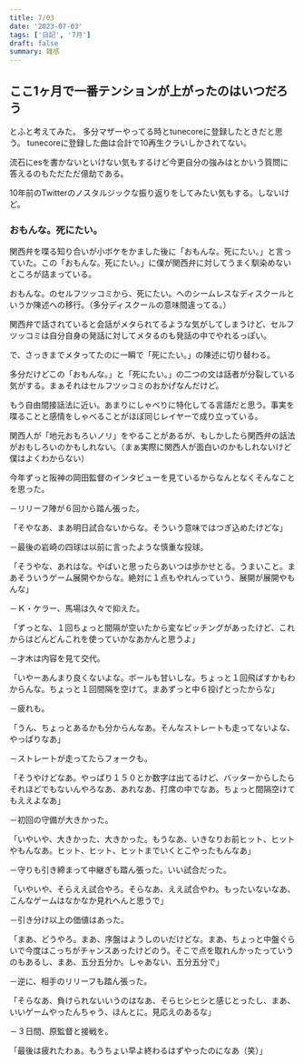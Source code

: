 ```yaml
---
title: 7/03
date: '2023-07-03'
tags: ['日記', '7月']
draft: false
summary: 雑感
---
```

<div class="max-w-md mx-auto bg-white shadow-md rounded-md p-6">

## ここ1ヶ月で一番テンションが上がったのはいつだろう
とふと考えてみた。
多分マザーやってる時とtunecoreに登録したときだと思う。
tunecoreに登録した曲は合計で10再生クラいしかされてない。

流石にesを書かないといけない気もするけど今更自分の強みはとかいう質問に答えるのもただただ億劫である。

10年前のTwitterのノスタルジックな振り返りをしてみたい気もする。しないけど。

</div>

<div class="max-w-md mx-auto bg-white shadow-md rounded-md p-6">

### おもんな。死にたい。
関西弁を喋る知り合いが小ボケをかました後に「おもんな。死にたい。」と言っていた。この「おもんな。死にたい。」に僕が関西弁に対してうまく馴染めないところが詰まっている。

おもんな。のセルフツッコミから、死にたい。へのシームレスなディスクールというか陳述への移行。（多分ディスクールの意味間違ってる。）


関西弁で話されていると会話がメタられてるような気がしてしまうけど、セルフツッコミは自分自身の発話に対してメタるのも発話の中でやれるっぽい。

で、さっきまでメタってたのに一瞬で「死にたい。」の陳述に切り替わる。

多分だけどこの「おもんな。」と「死にたい。」の二つの文は話者が分裂している気がする。まぁそれはセルフツッコミのおかげなんだけど。

もう自由間接話法に近い。あまりにしゃべりに特化してる言語だと思う。事実を喋ることと感情をしゃべることがほぼ同じレイヤーで成り立っている。

関西人が「地元おもろいノリ」をやることがあるが、もしかしたら関西弁の話法がおもしろいのかもしれない。（まぁ実際に関西人が面白いのかもしれないけど僕はよくわからない）

今年ずっと阪神の岡田監督のインタビューを見ているからなんとなくそんなことを思った。

</div>

<div class="flex justify-center items-center h-screen">
  <div class="bg-gray-200 p-8">


－リリーフ陣が６回から踏ん張った。

「そやなあ、まあ明日試合ないからな。そういう意味ではつぎ込めたけどな」

－最後の岩崎の四球は以前に言ったような慎重な投球。

「そうやな、あれはな。やばいと思ったらあいつは歩かせとる。うまいこと。まあそういうゲーム展開やからな。絶対に１点もやれんっていう、展開が展開やもんな」

－Ｋ・ケラー、馬場は久々で抑えた。

「ずっとな、１回ちょっと間隔が空いたから変なピッチングがあったけど、これからはどんどんこれを使っていかなあかんと思うよ」

－才木は内容を見て交代。

「いやーあんまり良くないよな。ボールも甘いしな。ちょっと１回飛ばすかもわからんな。ちょっと１回間隔を空けて。まあずっと中６投げとったからな」

－疲れも。

「うん、ちょっとあるかも分からんなあ。そんなストレートも走ってないよな、やっぱりなあ」

－ストレートが走ってたらフォークも。

「そうやけどなあ。やっぱり１５０とか数字は出てるけど、バッターからしたらそれほどでもないんやろなあ、あれなあ、打席の中でなあ。ちょっと間隔空けてもええよなあ」

－初回の守備が大きかった。

「いやいや、大きかった、大きかった。もうなあ、いきなりお前ヒット、ヒットやもんなあ。ヒット、ヒット、ヒットまでいくとこやったもんなあ」

－守りも引き締まって中継ぎも踏ん張った。いい試合だった。

「いやいや、そらええ試合やろ。そらなあ、ええ試合やわ。もったいないなあ、こんなゲームはなかなか見れへんと思うで」

－引き分け以上の価値はあった。

「まあ、どうやろ。まあ、序盤はようしのいだけどな。まあ、ちょっと中盤ぐらいで今度はこっちがチャンスあったけどのう。そこで点を取れんかったっていうのもあるし、まあ、五分五分か。しゃあない、五分五分で」

－逆に、相手のリリーフも踏ん張った。

「そらなあ、負けられないいうのはなあ、そらヒシヒシと感じとったし、まあ、いいゲームやったんちゃう、ほんとに。見応えのあるな」

－３日間、原監督と接戦を。

「最後は疲れたわぁ。もうちょい早よ終わるはずやったのになあ（笑）」

  </div>
</div>